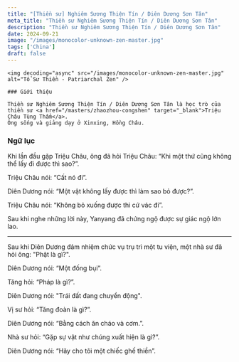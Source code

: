 ```yaml
---
title: "[Thiền sư] Nghiêm Sương Thiện Tín / Diên Dương Sơn Tân"
meta_title: "Thiền sư Nghiêm Sương Thiện Tín / Diên Dương Sơn Tân"
description: "Thiền sư Nghiêm Sương Thiện Tín / Diên Dương Sơn Tân"
date: 2024-09-21
image: "/images/monocolor-unknown-zen-master.jpg"
tags: ['China']
draft: false
---
```


<div className="grid xl:grid-cols-8 lg:grid-cols-8 md:grid-cols-2 sm:grid-cols-2 xs:grid-cols-1 gap-8 bg-body dark:bg-darkmode-body">

  <div className="lg:col-span-3 md:col-span-1">

    <img decoding="async" src="/images/monocolor-unknown-zen-master.jpg" alt="Tổ Sư Thiền - Patriarchal Zen" />

    ### Giới thiệu

    Thiền sư Nghiêm Sương Thiện Tín / Diên Dương Sơn Tân là học trò của thiền sư <a href="/masters/zhaozhou-congshen" target="_blank">Triệu Châu Tùng Thẩm</a>.
    Ông sống và giảng dạy ở Xinxing, Hồng Châu.

</div>

<div className="lg:col-span-5 md:col-span-1">

  ### Ngữ lục

  Khi lần đầu gặp Triệu Châu, ông đã hỏi Triệu Châu: “Khi một thứ cũng không thể lấy đi được thì sao?”.

  Triệu Châu nói: “Cất nó đi”.

  Diên Dương nói: “Một vật không lấy được thì làm sao bỏ được?”.

  Triệu Châu nói: “Không bỏ xuống được thì cứ vác đi”.

  Sau khi nghe những lời này, Yanyang đã chứng ngộ được sự giác ngộ lớn lao.

  ***

  Sau khi Diên Dương đảm nhiệm chức vụ trụ trì một tu viện, một nhà sư đã hỏi ông: "Phật là gì?".

  Diên Dương nói: “Một đống bụi”.

  Tăng hỏi: “Pháp là gì?”.

  Diên Dương nói: "Trái đất đang chuyển động".

  Vị sư hỏi: “Tăng đoàn là gì?”.

  Diên Dương nói: “Bằng cách ăn cháo và cơm.”.

  Nhà sư hỏi: “Gặp sự vật như chúng xuất hiện là gì?”.

  Diên Dương nói: “Hãy cho tôi một chiếc ghế thiền”.

  <Notice type="warning" title="cảnh ngữ">

  </Notice>

  <Notice type="tip" title="tác phẩm">

  </Notice>

  <Notice type="info" title="thông tin khác">

  </Notice>

</div>

</div>
